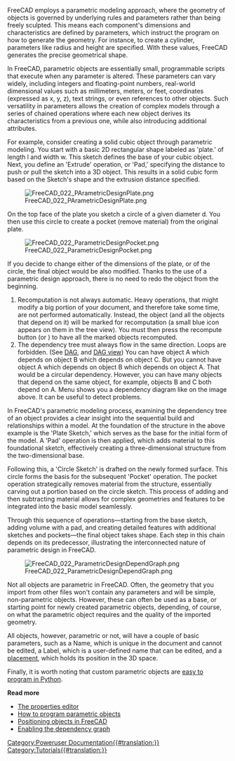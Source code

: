 <languages/>

{{Docnav
|[[Manual:The_FreeCAD_document|The FreeCAD document]]
|[[Manual:Import_and_export_to_other_filetypes|Import and export to other file types]]
|[[Manual:Introduction|Manual start]]
|IconC=Crystal_Clear_manual.png
}}

{{Manual:TOC}}

FreeCAD employs a parametric modeling approach, where the geometry of objects is governed by underlying rules and parameters rather than being freely sculpted. This means each component's dimensions and characteristics are defined by parameters, which instruct the program on how to generate the geometry. For instance, to create a cylinder, parameters like radius and height are specified. With these values, FreeCAD generates the precise geometrical shape.

In FreeCAD, parametric objects are essentially small, programmable scripts that execute when any parameter is altered. These parameters can vary widely, including integers and floating-point numbers, real-world dimensional values such as millimeters, meters, or feet, coordinates (expressed as x, y, z), text strings, or even references to other objects. Such versatility in parameters allows the creation of complex models through a series of chained operations where each new object derives its characteristics from a previous one, while also introducing additional attributes.

For example, consider creating a solid cubic object through parametric modeling. You start with a basic 2D rectangular shape labeled as 'plate.' of length l and width w. This sketch defines the base of your cubic object. Next, you define an 'Extrude' operation, or 'Pad,' specifying the distance to push or pull the sketch into a 3D object. This results in a solid cubic form based on the Sketch's shape and the extrusion distance specified.

[[Image:FreeCAD_022_PArametricDesignPlate.png]]

On the top face of the plate you sketch a circle of a given diameter d. You then use this circle to create a pocket (remove material) from the original plate.

[[Image:FreeCAD_022_ParametricDesignPocket.png]]

If you decide to change either of the dimensions of the plate, or of the circle, the final object would be also modified. Thanks to the use of a parametric design approach, there is no need to redo the object from the beginning.

# Recomputation is not always automatic. Heavy operations, that might modify a big portion of your document, and therefore take some time, are not performed automatically. Instead, the object (and all the objects that depend on it) will be marked for recomputation (a small blue icon appears on them in the tree view). You must then press the recompute button (or {{MenuCommand|Edit->Refresh}}) to have all the marked objects recomputed.
# The dependency tree must always flow in the same direction. Loops are forbidden. (See [[Glossary#Directed_Acyclic_Graph|DAG]], and [[DAG view|DAG view]]) You can have object A which depends on object B which depends on object C. But you cannot have object A which depends on object B which depends on object A. That would be a circular dependency. However, you can have many objects that depend on the same object, for example, objects B and C both depend on A. Menu {{MenuCommand|Tools -> Dependency graph}} shows you a dependency diagram like on the image above. It can be useful to detect problems.

In FreeCAD's parametric modeling process, examining the dependency tree of an object provides a clear insight into the sequential build and relationships within a model. At the foundation of the structure in the above example is the 'Plate Sketch,' which serves as the base for the initial form of the model. A 'Pad' operation is then applied, which adds material to this foundational sketch, effectively creating a three-dimensional structure from the two-dimensional base.

Following this, a 'Circle Sketch' is drafted on the newly formed surface. This circle forms the basis for the subsequent 'Pocket' operation. The pocket operation strategically removes material from the structure, essentially carving out a portion based on the circle sketch. This process of adding and then subtracting material allows for complex geometries and features to be integrated into the basic model seamlessly.

Through this sequence of operations—starting from the base sketch, adding volume with a pad, and creating detailed features with additional sketches and pockets—the final object takes shape. Each step in this chain depends on its predecessor, illustrating the interconnected nature of parametric design in FreeCAD.

[[Image:FreeCAD_022_ParametricDesignDependGraph.png]]

Not all objects are parametric in FreeCAD. Often, the geometry that you import from other files won't contain any parameters and will be simple, non-parametric objects. However, these can often be used as a base, or starting point for newly created parametric objects, depending, of course, on what the parametric object requires and the quality of the imported geometry.

All objects, however, parametric or not, will have a couple of basic parameters, such as a Name, which is unique in the document and cannot be edited, a Label, which is a user-defined name that can be edited, and a [[placement]], which holds its position in the 3D space.

Finally, it is worth noting that custom parametric objects are [[Scripted objects|easy to program in Python]].

'''Read more'''

* [[Property_editor|The properties editor]]
* [[Scripted_objects|How to program parametric objects]]
* [[Placement|Positioning objects in FreeCAD]]
* [[Std_DependencyGraph|Enabling the dependency graph]]


{{Docnav
|[[Manual:The_FreeCAD_document|The FreeCAD document]]
|[[Manual:Import_and_export_to_other_filetypes|Import and export to other file types]]
|[[Manual:Introduction|Manual start]]
|IconC=Crystal_Clear_manual.png
}}

[[Category:Poweruser Documentation{{#translation:}}]]
[[Category:Tutorials{{#translation:}}]]